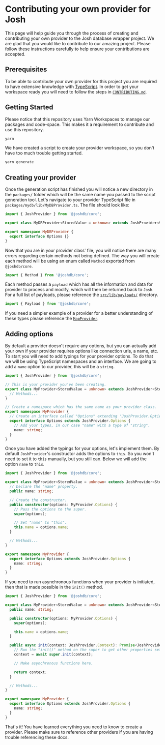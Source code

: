 
# Contributing your own provider for Josh

This page will help guide you through the process of creating and contributing your own provider to the Josh database wrapper project. We are glad that you would like to contribute to our amazing project. Please follow these instructions carefully to help ensure your contributions are accepted.

## Prerequisites

To be able to contribute your own provider for this project you are required to have extensive knowledge with [TypeScript](https://www.typescriptlang.org). In order to get your workspace ready you will need to follow the steps in [`CONTRIBUTING.md`](.github/CONTRIBUTING.md).

## Getting Started

Please notice that this repository uses Yarn Workspaces to manage our packages and code-space. This makes it a requirement to contribute and use this repository.

```bash
yarn
```

We have created a script to create your provider workspace, so you don't have too much trouble getting started.

```bash
yarn generate
```

## Creating your provider

Once the generation script has finished you will notice a new directory in the `packages/` folder which will be the same name you passed to the script generation tool. Let's navigate to your provider TypeScript file in `packages/mydb/lib/MyDBProvider.ts`. The file should look like:

```typescript
import { JoshProvider } from '@joshdb/core';

export class MyDBProvider<StoredValue = unknown> extends JoshProvider<StoredValue> {}

export namespace MyDBProvider {
  export interface Options {}
}
```

Now that you are in your provider class' file, you will notice there are many errors regarding certain methods not being defined. The way you will create each method will be using an enum called `Method` exported from `@joshdb/core`.

```typescript
import { Method } from '@joshdb/core';
```

Each method passes a `payload` which has all the information and data for provider to process and modify, which will then be returned back to `Josh`. For a full list of payloads, please reference the [`src/lib/payloads/`](https://github.com/RealShadowNova/joshdb-core/tree/main/src/lib/payloads) directory.

```typescript
import { Payload } from '@joshdb/core';
```

If you need a simpler example of a provider for a better understanding of these types please reference the [`MapProvider`](https://github.com/RealShadowNova/joshdb-core/blob/main/src/lib/structures/defaultProvider/MapProvider.ts).

## Adding options

By default a provider doesn't require any options, but you can actually add your own if your provider requires options like connection urls, a name, etc. To start you will need to add typings for your provider options. To do that we will be using TypeScript namespaces and an interface. We are going to add a `name` option to our provider, this will be a `string`.

```typescript
import { JoshProvider } from '@joshdb/core';

// This is your provider you've been creating.
export class MyProvider<StoredValue = unknown> extends JoshProvider<StoredValue> {
  // Methods...
}

// Create a namespace which has the same name as your provider class.
export namespace MyProvider {
  // Create an interface called "Options" extending "JoshProvider.Options".
  export interface Options extends JoshProvider.Options {
    // Add your types, in our case "name" with a type of "string".
    name: string;
  }
}
```

Once you have added the typings for your options, let's implement them. By default `JoshProvider`'s constructor adds the options to `this`. So you won't need to set it to `this` manually, but you still can. Below we will add the option `name` to `this`.

```typescript
import { JoshProvider } from '@joshdb/core';

export class MyProvider<StoredValue = unknown> extends JoshProvider<StoredValue> {
  // Declare the "name" property.
  public name: string;

  // Create the constructor.
  public constructor(options: MyProvider.Options) {
    // Pass the options to the super.
    super(options);

    // Set "name" to "this".
    this.name = options.name;
  }

  // Methods...
}

export namespace MyProvider {
  export interface Options extends JoshProvider.Options {
    name: string;
  }
}
```

If you need to run asynchronous functions when your provider is initiated, then that is made possible in the `init()` method.

```typescript
import { JoshProvider } from '@joshdb/core';

export class MyProvider<StoredValue = unknown> extends JoshProvider<StoredValue> {
  public name: string;

  public constructor(options: MyProvider.Options) {
    super(options);

    this.name = options.name;
  }

  public async init(context: JoshProvider.Context): Promise<JoshProvider.Context> {
    // Run the "init()" method on the super to get other properties set.
    context = await super.init(context);

    // Make asynchronous functions here.

    return context;
  }

  // Methods...
}

export namespace MyProvider {
  export interface Options extends JoshProvider.Options {
    name: string;
  }
}
```

That's it! You have learned everything you need to know to create a provider. Please make sure to reference other providers if you are having trouble referencing these docs.
